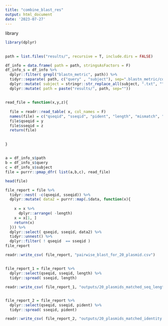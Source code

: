 ```yaml
---
title: "combine_blast_res"
output: html_document
date: '2023-07-27'
---
```



library
```r
library(dplyr)
```


##
```r

path = list.files("results/", recursive = T, include.dirs = FALSE)

df_info = data.frame( path = path, stringsAsFactors = F)
df_info_s = df_info %>% 
  dplyr::filter( grepl("blastn_metric", path)) %>% 
  tidyr::separate( path, c("query" , "subject"), sep=".blastn_metric/copy_", remove = F) %>% 
  dplyr::mutate( subject = stringr::str_replace_all(subject, ".txt", "")) %>% 
  dplyr::mutate( path = paste("results/", path, sep=""))


```



##
```r
read_file = function(x,y,z){
  
  file = readr::read_table( x, col_names = F)
  names(file) = c("qseqid", "sseqid", "pident", "length", "mismatch", "gapopen", "qstart", "qend", "sstart", "send", "evalue", "bitscore", "filename")
  file$qseqid = y
  file$sseqid = z
  return(file)
  
  
}
```



##
```r
a = df_info_s$path
b = df_info_s$query
c = df_info_s$subject
file = purrr::pmap_dfr( list(a,b,c), read_file)

head(file)

file_report = file %>% 
  tidyr::nest( -c(qseqid, sseqid)) %>% 
  dplyr::mutate( data2 = purrr::map(.$data, function(x){
    
    x = x %>% 
      dplyr::arrange( -length)
    x = x[1, ]
    return(x)
  })) %>% 
  dplyr::select( qseqid, sseqid, data2) %>% 
  tidyr::unnest() %>% 
  dplyr::filter( ! qseqid  == sseqid )
file_report

readr::write_csv( file_report, "pairwise_blast_for_20_plasmid.csv")
```



##
```r

file_report_1 = file_report %>% 
  dplyr::select(qseqid, sseqid, length) %>% 
  tidyr::spread( sseqid, length)

readr::write_csv( file_report_1, "outputs/20_plasmids_matched_seq_length.csv")


file_report_2 = file_report %>% 
  dplyr::select(qseqid, sseqid, pident) %>% 
  tidyr::spread( sseqid, pident)

readr::write_csv( file_report_2, "outputs/20_plasmids_matched_identity.csv")


```
